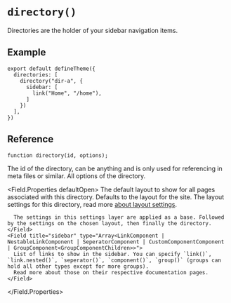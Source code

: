 # `directory()`

Directories are the holder of your sidebar navigation items.


## Example

```tsx title="theme.config.tsx"
export default defineTheme({
  directories: [
    directory("dir-a", {
      sidebar: [
        link("Home", "/home"),
      ]
    })
  ],
})
```


## Reference

```tsx
function directory(id, options);
```

<Field title="id" type="string" required>
  The id of the directory, can be anything and is only used for referencing in meta files or similar.
</Field>

<Field title="options" type="DirectoryOptions" required>
  All options of the directory.

  <Field.Properties defaultOpen>
    <Field title="layout" type="string">
      The default layout to show for all pages associated with this directory. Defaults to the layout for the site.
    </Field>
    <Field title="settings" type="LayoutSettings">
      The layout settings for this directory, read more [about layout settings](./settings.mdx).

      The settings in this settings layer are applied as a base. Followed by the settings on the chosen layout, then finally the directory.
    </Field>
    <Field title="sidebar" type="Array<LinkComponent | NestableLinkComponent | SeperatorComponent | CustomComponentComponent | GroupComponent<GroupComponentChildren>>">
      List of links to show in the sidebar. You can specify `link()`, `link.nested()`, `seperator()`, `component()`, `group()` (groups can hold all other types except for more groups).
      Read more about those on their respective documentation pages.
    </Field>
  </Field.Properties>
</Field>
